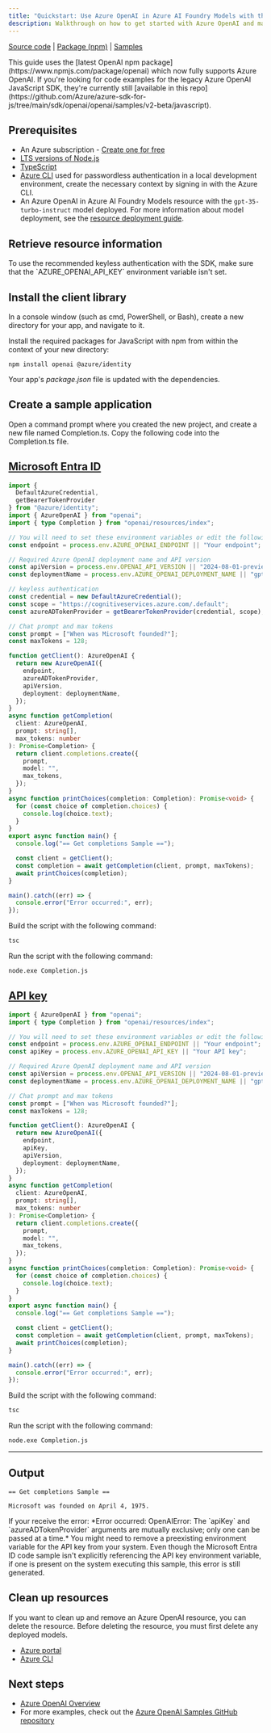 ```yaml
---
title: "Quickstart: Use Azure OpenAI in Azure AI Foundry Models with the JavaScript SDK and the completions API"
description: Walkthrough on how to get started with Azure OpenAI and make your first completions call with the JavaScript SDK. 
---
```


[Source code](https://github.com/openai/openai-node) | [Package (npm)](https://www.npmjs.com/package/openai) | [Samples](https://github.com/Azure/azure-sdk-for-js/tree/main/sdk/openai/openai/samples)

<Note>
This guide uses the [latest OpenAI npm package](https://www.npmjs.com/package/openai) which now fully supports Azure OpenAI. If you're looking for code examples for the legacy Azure OpenAI JavaScript SDK, they're currently still [available in this repo](https://github.com/Azure/azure-sdk-for-js/tree/main/sdk/openai/openai/samples/v2-beta/javascript).
</Note>

## Prerequisites

- An Azure subscription - [Create one for free](https://azure.microsoft.com/free/cognitive-services?azure-portal=true)
- [LTS versions of Node.js](https://github.com/nodejs/release#release-schedule)
- [TypeScript](https://www.typescriptlang.org/download/)
- [Azure CLI](/cli/azure/install-azure-cli) used for passwordless authentication in a local development environment, create the necessary context by signing in with the Azure CLI.
- An Azure OpenAI in Azure AI Foundry Models resource with the `gpt-35-turbo-instruct` model deployed. For more information about model deployment, see the [resource deployment guide](../how-to/create-resource).


## Retrieve resource information


<ResourceAuthentication />

<Danger>
To use the recommended keyless authentication with the SDK, make sure that the `AZURE_OPENAI_API_KEY` environment variable isn't set. 
</Danger>

## Install the client library

In a console window (such as cmd, PowerShell, or Bash), create a new directory for your app, and navigate to it.

Install the required packages for JavaScript with npm from within the context of your new directory:

```console
npm install openai @azure/identity
```

Your app's _package.json_ file is updated with the dependencies.


## Create a sample application

Open a command prompt where you created the new project, and create a new file named Completion.ts. Copy the following code into the Completion.ts file.

## [Microsoft Entra ID](#tab/typescript-keyless)

```typescript
import { 
  DefaultAzureCredential, 
  getBearerTokenProvider 
} from "@azure/identity";
import { AzureOpenAI } from "openai";
import { type Completion } from "openai/resources/index";

// You will need to set these environment variables or edit the following values
const endpoint = process.env.AZURE_OPENAI_ENDPOINT || "Your endpoint";

// Required Azure OpenAI deployment name and API version
const apiVersion = process.env.OPENAI_API_VERSION || "2024-08-01-preview";
const deploymentName = process.env.AZURE_OPENAI_DEPLOYMENT_NAME || "gpt-35-turbo-instruct";

// keyless authentication    
const credential = new DefaultAzureCredential();
const scope = "https://cognitiveservices.azure.com/.default";
const azureADTokenProvider = getBearerTokenProvider(credential, scope);

// Chat prompt and max tokens
const prompt = ["When was Microsoft founded?"];
const maxTokens = 128;

function getClient(): AzureOpenAI {
  return new AzureOpenAI({
    endpoint,
    azureADTokenProvider,
    apiVersion,
    deployment: deploymentName,
  });
}
async function getCompletion(
  client: AzureOpenAI,
  prompt: string[],
  max_tokens: number
): Promise<Completion> {
  return client.completions.create({
    prompt,
    model: "",
    max_tokens,
  });
}
async function printChoices(completion: Completion): Promise<void> {
  for (const choice of completion.choices) {
    console.log(choice.text);
  }
}
export async function main() {
  console.log("== Get completions Sample ==");

  const client = getClient();
  const completion = await getCompletion(client, prompt, maxTokens);
  await printChoices(completion);
}

main().catch((err) => {
  console.error("Error occurred:", err);
});
```

Build the script with the following command:

```cmd
tsc
```

Run the script with the following command:

```cmd
node.exe Completion.js
```

## [API key](#tab/typescript-key)

```typescript
import { AzureOpenAI } from "openai";
import { type Completion } from "openai/resources/index";

// You will need to set these environment variables or edit the following values
const endpoint = process.env.AZURE_OPENAI_ENDPOINT || "Your endpoint";
const apiKey = process.env.AZURE_OPENAI_API_KEY || "Your API key";

// Required Azure OpenAI deployment name and API version
const apiVersion = process.env.OPENAI_API_VERSION || "2024-08-01-preview";
const deploymentName = process.env.AZURE_OPENAI_DEPLOYMENT_NAME || "gpt-35-turbo-instruct";

// Chat prompt and max tokens
const prompt = ["When was Microsoft founded?"];
const maxTokens = 128;

function getClient(): AzureOpenAI {
  return new AzureOpenAI({
    endpoint,
    apiKey,
    apiVersion,
    deployment: deploymentName,
  });
}
async function getCompletion(
  client: AzureOpenAI,
  prompt: string[],
  max_tokens: number
): Promise<Completion> {
  return client.completions.create({
    prompt,
    model: "",
    max_tokens,
  });
}
async function printChoices(completion: Completion): Promise<void> {
  for (const choice of completion.choices) {
    console.log(choice.text);
  }
}
export async function main() {
  console.log("== Get completions Sample ==");

  const client = getClient();
  const completion = await getCompletion(client, prompt, maxTokens);
  await printChoices(completion);
}

main().catch((err) => {
  console.error("Error occurred:", err);
});
```

Build the script with the following command:

```cmd
tsc
```

Run the script with the following command:

```cmd
node.exe Completion.js
```

---

## Output

```output
== Get completions Sample ==

Microsoft was founded on April 4, 1975.
```

<Note>
If your receive the error: *Error occurred: OpenAIError: The `apiKey` and `azureADTokenProvider` arguments are mutually exclusive; only one can be passed at a time.* You might need to remove a preexisting environment variable for the API key from your system. Even though the Microsoft Entra ID code sample isn't explicitly referencing the API key environment variable, if one is present on the system executing this sample, this error is still generated.
</Note>

## Clean up resources

If you want to clean up and remove an Azure OpenAI resource, you can delete the resource. Before deleting the resource, you must first delete any deployed models.

- [Azure portal](../../../ai-services/multi-service-resource)
- [Azure CLI](../../../ai-services/multi-service-resource)

## Next steps

* [Azure OpenAI Overview](../overview)
* For more examples, check out the [Azure OpenAI Samples GitHub repository](https://github.com/Azure-Samples/openai)
